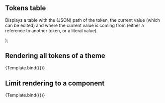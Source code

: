 

<Meta title="TokensTable" component={TokensTable} />

## Tokens table

Displays a table with the (JSON) path of the token, the current value (which can be
edited) and where the current value is coming from (either a reference to another token,
or a literal value).

  <TokensTable container={container} limitTo={limitTo} autoExpand={autoExpand} />
);

## Rendering all tokens of a theme

<Canvas>
  <Story name="Default" args={{container: ofDesignTokens}}>
    {Template.bind({})}
  </Story>
</Canvas>

## Limit rendering to a component

<Canvas>
  <Story
    name="Limited to component"
    args={{
      container: ofDesignTokens,
      limitTo: 'of.button',
      autoExpand: true,
    }}
  >
    {Template.bind({})}
  </Story>
</Canvas>

<ArgsTable of={TokensTable} />

